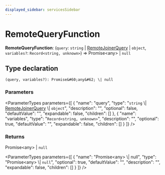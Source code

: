```yaml
---
displayed_sidebar: servicesSidebar
---
```



# RemoteQueryFunction

 **RemoteQueryFunction**: (`query`: `string` \| [RemoteJoinerQuery](../interfaces/RemoteJoinerQuery.mdx) \| `object`, `variables?`: `Record<string, unknown>`) => Promise&#60;any&#62; \| `null`

## Type declaration

`(query, variables?): Promise&#60;any&#62; \| null`

### Parameters

<ParameterTypes parameters={[
  {
    "name": "query",
    "type": "`string` \\| [RemoteJoinerQuery](../interfaces/RemoteJoinerQuery.mdx) \\| `object`",
    "description": "",
    "optional": false,
    "defaultValue": "",
    "expandable": false,
    "children": []
  },
  {
    "name": "variables",
    "type": "`Record<string, unknown>`",
    "description": "",
    "optional": true,
    "defaultValue": "",
    "expandable": false,
    "children": []
  }
]} />

### Returns

Promise&#60;any&#62; \| `null`

<ParameterTypes parameters={[
  {
    "name": "Promise&#60;any&#62; \\| null",
    "type": "Promise&#60;any&#62; \\| `null`",
    "optional": true,
    "defaultValue": "",
    "description": "",
    "expandable": false,
    "children": []
  }
]} />
